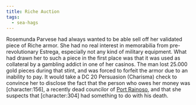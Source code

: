 ```yaml
---
title: Riche Auction
tags:
  - sea-hags
---
```


Rosemunda Parvese had always wanted to be able sell off her validated piece of
Riche armor. She had no real interest in memorabilia from pre-revolutionary
Estrega, especially not any kind of military equipment. What had drawn her to
such a piece in the first place was that it was used as collateral by a gambling
addict in one of her casinos. The man lost 25.000 gold pieces during that stint,
and was forced to forfeit the armor due to an inability to pay. It would take a
DC 20 Persuasion (Charisma) check to convince her to disclose the fact that the
person who owes her money was \[character:156], a recently dead councilor of
[Port Rainoso](/locations/port-rainoso/), and that she suspects that
\[character:304] had something to do with his death.
